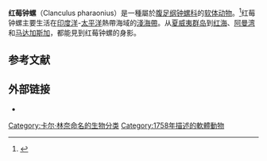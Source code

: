 {{Speciesbox
| taxon = Clanculus pharaonius
| image = Clanculus_pharaonius_01.JPG
| image_caption =
| authority =  ([[Carl_Linnaeus|Linnaeus]], [[自然系统第十版|1758]])
| synonyms_ref = <ref name="WoRMS" />
| synonyms =
* ''Monodonta pharaonis'' <small>Woodward</small>
* ''Trochus pharaonius'' <small>[[Carl_Linnaeus|Linnaeus]], [[自然系统第十版|1758]]</small>
* ''Trochus stefaninii'' <small>Nardini, 1934</small>
| display_parents = 3
}}
'''红莓钟螺'''（Clanculus pharaonius）是一種屬於[[腹足纲|腹足纲]][[钟螺科|钟螺科]]的[[软体动物|软体动物]]。<ref name="WoRMS">{{WRMS species|211270|''Clanculus pharaonius'' (Linnaeus, 1758)||1 May 2010}}</ref>红莓钟螺主要生活在[[印度洋|印度洋]]-[[太平洋|太平洋]]熱帶海域的[[淺海帶|淺海帶]]。从[[夏威夷群岛|夏威夷群岛]]到[[红海|红海]]、[[阿曼灣|阿曼湾]]和[[马达加斯加|马达加斯加]]，都能見到红莓钟螺的身影。

== 参考文献 ==
{{Reflist}}

== 外部链接 ==

* {{Gastropods.com|key=5|id=25|title=''Clanculus pharaonius''|access-date=15 January 2019}}
{{Taxonbar|from=Q1626566}}
[[Category:卡尔·林奈命名的生物分类|Category:卡尔·林奈命名的生物分类]]
[[Category:1758年描述的軟體動物|Category:1758年描述的軟體動物]]